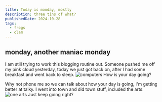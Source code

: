 ```yaml
---
title: Today is monday, mostly
description: three tins of what?
publishedDate: 2024-10-28
tags:
  - frogs
  - clam
---
```


## monday, another maniac monday

I am still trying to work this blogging routine out.
Someone pushed me off my pink cloud yesterday, today we just got back on, after I had some breakfast and went back to sleep.
![computers](@/assets/2024_computer.png)
How is your day going?

Why not phone me so we can talk about how your day is going, I'm getting better at talky.
I went into town and did town stuff, included the arts:
![one arts](@/assets/20241028_AGWA.jpg)
Just keep going right?
